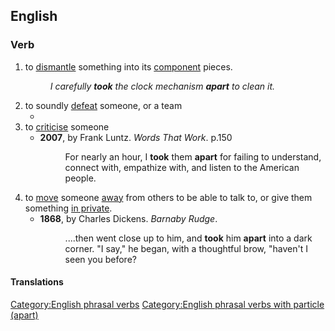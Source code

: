==English==

===Verb===
{{head|en|verb}}

# to [[dismantle]] something into its [[component]] pieces.
#: ''I carefully '''took''' the clock mechanism '''apart''' to clean it.''
# to soundly [[defeat]] someone, or a team
#* {{quote-text|year=2001|author=by Orson Scott Card|title=Shadow of the Hegemon|page=143|passage=And besides, I was also enjoying the way you '''took''' them '''apart'''. You know, arguing with them like you did.}}
# to [[criticise]] someone
#* '''2007''', by Frank Luntz. ''Words That Work''. p.150
#*: For nearly an hour, I '''took''' them '''apart''' for failing to understand, connect with, empathize with, and listen to the American people.
# to [[move]] someone [[away]] from others to be able to talk to, or give them something [[in private]].
#* '''1868''', by Charles Dickens. ''Barnaby Rudge''.
#*: ....then went close up to him, and '''took''' him '''apart''' into a dark corner. "I say," he began, with a thoughtful brow, "haven't I seen you before?

====Translations====
{{trans-see|disassemble}}

{{trans-see|defeat}}

{{trans-see|criticise}}

[[Category:English phrasal verbs]]
[[Category:English phrasal verbs with particle (apart)]]